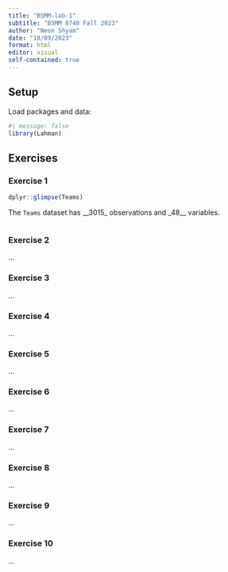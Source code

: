 ```yaml
---
title: "BSMM-lab-1"
subtitle: "BSMM 8740 Fall 2023"
author: "Neon Shyam"
date: "18/09/2023"
format: html
editor: visual
self-contained: true
---
```


## Setup

Load packages and data:

```r
#| message: false
library(Lahman)
```

## Exercises

### Exercise 1

```r
dplyr::glimpse(Teams)
```

The `Teams` dataset has \_\_3015\_ observations and \_48\_\_ variables.

```r

```

### Exercise 2

...

### Exercise 3

...

### Exercise 4

...

### Exercise 5

...

### Exercise 6

...

### Exercise 7

...

### Exercise 8

...

### Exercise 9

...

### Exercise 10

...
